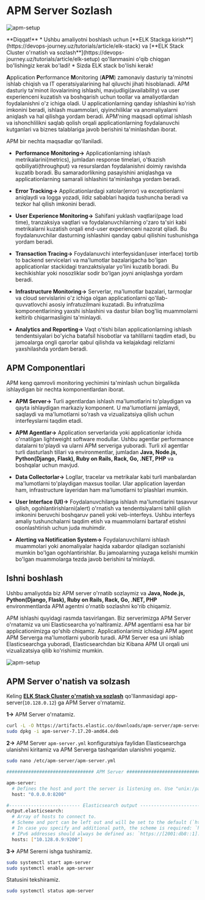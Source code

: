 
# APM Server Sozlash

![apm-setup](https://raw.githubusercontent.com/devops-journey-uz/assets/main/images/article/apm-server/banner.png)

<Callout type="info" emoji="">
**Diqqat!** 
* Ushbu amaliyotni boshlash uchun [**ELK Stackga kirish**](https://devops-journey.uz/tutorials/article/elk-stack) va  [**ELK Stack Cluster o'rnatish va sozlash**](https://devops-journey.uz/tutorials/article/elk-setup) qo'llanmasini o'qib chiqgan bo'lishingiz kerak bo'ladi!
* Sizda ELK stack bo'lishi kerak!
</Callout>

**A**pplication **P**erformance **M**onitoring (**APM**)  zamonaviy dasturiy ta'minotni ishlab chiqish va IT operatsiyalarining hal qiluvchi jihati hisoblanadi. APM dasturiy ta'minot ilovalarining ishlashi, mavjudligi(availability) va user experienceni kuzatish va boshqarish uchun toollar va amaliyotlardan foydalanishni o'z ichiga oladi. U applicationlarning qanday ishlashini ko'rish imkonini beradi, ishlash muammolari, qiyinchiliklar va anomaliyalarni aniqlash va hal qilishga yordam beradi. APM'ning maqsadi optimal ishlash va ishonchlilikni saqlab qolish orqali applicationlarning foydalanuvchi kutganlari va biznes talablariga javob berishini ta'minlashdan iborat.

APM bir nechta maqsadlar qo'llaniladi.

* **Performance Monitoring->** Applicationlarning ishlash metrikalarini(metrics), jumladan response timelari, o'tkazish qobiliyati(throughput) va resurslardan foydalanishni doimiy ravishda kuzatib boradi. Bu samaradorlikning pasayishini aniqlashga va applicationlarning samarali ishlashini ta'minlashga yordam beradi.

* **Error Tracking->** Applicationlardagi xatolar(error) va exceptionlarni aniqlaydi va logga yozadi, ildiz sabablari haqida tushuncha beradi va tezkor hal qilish imkonini beradi.

* **User Experience Monitoring->** Sahifani yuklash vaqtlari(page load time), tranzaksiya vaqtlari va foydalanuvchilarning o'zaro ta'siri kabi metrikalarni kuzatish orqali end-user experienceni nazorat qiladi. Bu foydalanuvchilar dasturning ishlashini qanday qabul qilishini tushunishga yordam beradi.

* **Transaction Tracing->** Foydalanuvchi interfeysidan(user interface) tortib to backend servicelari va ma'lumotlar bazalarigacha bo'lgan applicationlar stackidagi tranzaktsiyalar yo'lini kuzatib boradi. Bu kechikishlar yoki nosozliklar sodir bo'lgan joyni aniqlashga yordam beradi.

* **Infrastructure Monitoring->** Serverlar, ma'lumotlar bazalari, tarmoqlar va cloud servislarini o'z ichiga olgan applicationlarni qo'llab-quvvatlovchi asosiy infratuzilmani kuzatadi. Bu infratuzilma komponentlarining yaxshi ishlashini va dastur bilan bog'liq muammolarni keltirib chiqarmasligini ta'minlaydi.

* **Analytics and Reporting->** Vaqt o'tishi bilan applicationlarning ishlash tendentsiyalari bo'yicha batafsil hisobotlar va tahlillarni taqdim etadi, bu jamoalarga ongli qarorlar qabul qilishda va kelajakdagi relizlarni yaxshilashda yordam beradi.

## APM Componentlari

APM keng qamrovli monitoring yechimini ta'minlash uchun birgalikda ishlaydigan bir nechta komponentlardan iborat.

* **APM Server->** Turli agentlardan ishlash ma'lumotlarini to'playdigan va qayta ishlaydigan markaziy komponent. U ma'lumotlarni jamlaydi, saqlaydi va ma'lumotlarni so'rash va vizualizatsiya qilish uchun interfeyslarni taqdim etadi.

* **APM Agentlar->** Application serverlarida yoki applicationlar ichida o'rnatilgan lightweight software modullar. Ushbu agentlar performance datalarni to'playdi va ularni APM serveriga yuboradi. Turli xil agentlar turli dasturlash tillari va environmentlar, jumladan **Java, Node.js, Python(Django, Flask), Ruby on Rails, Rack, Go, .NET, PHP** va boshqalar uchun mavjud.

* **Data Collectorlar->** Logllar, tracelar va metrikalar kabi turli manbalardan ma'lumotlarni to'playdigan maxsus toollar. Ular application layerdan ham, infrastructure layeridan ham ma'lumotlarni to'plashlari mumkin.

* **User Interface (UI)->** Foydalanuvchilarga ishlash ma'lumotlarini tasavvur qilish, ogohlantirishlarni(alert) o'rnatish va tendentsiyalarni tahlil qilish imkonini beruvchi boshqaruv paneli yoki veb-interfeys. Ushbu interfeys amaliy tushunchalarni taqdim etish va muammolarni bartaraf etishni osonlashtirish uchun juda muhimdir.

* **Alerting va Notification System->** Foydalanuvchilarni ishlash muammolari yoki anomaliyalar haqida xabardor qiladigan sozlanishi mumkin bo'lgan ogohlantirishlar. Bu jamoalarning yuzaga kelishi mumkin bo'lgan muammolarga tezda javob berishini ta'minlaydi.


## Ishni boshlash

Ushbu amaliyotda biz APM server o'rnatib sozlaymiz va **Java, Node.js, Python(Django, Flask), Ruby on Rails, Rack, Go, .NET, PHP** environmentlarda APM agentni o'rnatib sozlashni ko'rib chiqamiz.

APM ishlashi quyidagi rasmda tasvirlangan. Biz serverimizga APM Server o'rnatamiz va uni Elasticsearcha yo'naltiramiz. APM agentlarni esa har bir applicationimizga qo'shib chiqamiz. Applicationlarimiz ichidagi APM agent APM Serverga ma'lumotlarni yuborib turadi. APM Server esa uni ishlab Elasticsearchga yuboradi, Elasticsearchdan biz Kibana APM UI orqali uni vizualizatsiya qilib ko'rishimiz mumkin.

![apm-setup](https://raw.githubusercontent.com/devops-journey-uz/assets/main/images/article/apm-server/apm-architecture.png)

## APM Server o'natish va solzash

Keling [**ELK Stack Cluster o'rnatish va sozlash**](https://devops-journey.uz/tutorials/article/elk-setup) qo'llanmasidagi app-server(`10.128.0.12`) ga APM Server o'rnatamiz.

**1->** APM Server o'rnatamiz.

```bash
curl -L -O https://artifacts.elastic.co/downloads/apm-server/apm-server-7.17.20-amd64.deb
sudo dpkg -i apm-server-7.17.20-amd64.deb
```

**2->** APM Server `apm-server.yml` konfiguratsiya faylidan Elasticsearchga ulanishni kiritamiz va APM Serverga tashqaridan ulanishni yoqamiz.

```bash
sudo nano /etc/apm-server/apm-server.yml
```

```bash {5,13} filename="/etc/apm-server/apm-server.yml"
################################ APM Server ################################

apm-server:
  # Defines the host and port the server is listening on. Use "unix:/path/to.sock" to listen on a unix domain socket.
  host: "0.0.0.0:8200"

#-------------------------- Elasticsearch output --------------------------
output.elasticsearch:
  # Array of hosts to connect to.
  # Scheme and port can be left out and will be set to the default (`http` and `9200`).
  # In case you specify and additional path, the scheme is required: `http://localhost:9200/path`.
  # IPv6 addresses should always be defined as: `https://[2001:db8::1]:9200`.
  hosts: ["10.128.0.9:9200"]
```

**3->** APM Sererni ishga tushiramiz.

```bash
sudo systemctl start apm-server
sudo systemctl enable apm-server
```

Statusini tekshiramiz.

```bash
sudo systemctl status apm-server
```